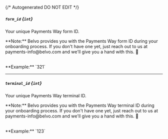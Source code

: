 {/* Autogenerated DO NOT EDIT  */}
##### `form_id` *{`int`}*
Your unique Payments Way form ID.


\*\*Note:\*\* Belvo provides you with the Payments Way form ID during your onboarding process. If you don't have one yet, just reach out to us at payments\-info\@belvo.com and we'll give you a hand with this. 🙂

<br/>
**Example:** `321`

---
##### `terminal_id` *{`int`}*
Your unique Payments Way terminal ID.


\*\*Note:\*\* Belvo provides you with the Payments Way terminal ID during your onboarding process. If you don't have one yet, just reach out to us at payments\-info\@belvo.com and we'll give you a hand with this. 🙂

<br/>
**Example:** `123`

